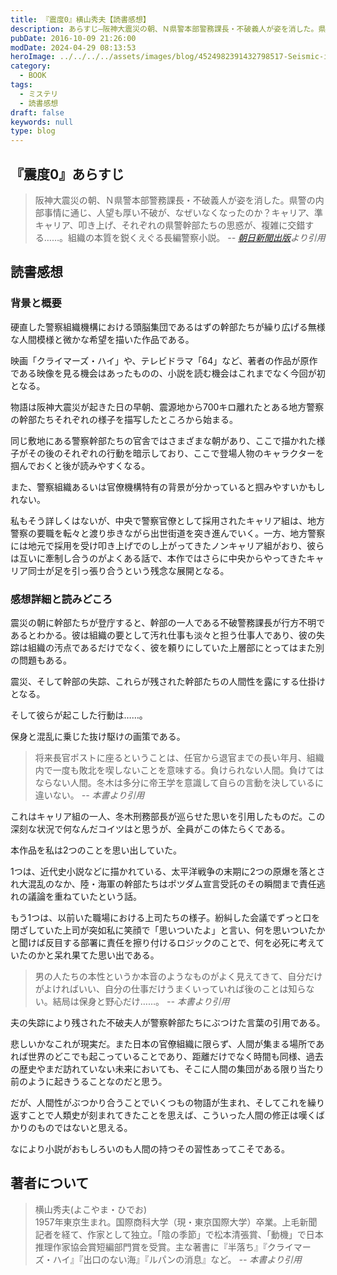 ```yaml
---
title: 『震度0』横山秀夫【読書感想】
description: あらすじ―阪神大震災の朝、Ｎ県警本部警務課長・不破義人が姿を消した。県警の内部事情に通じ、人望も厚い不破が、なぜいなくなったのか？キャリア、準キャリア、叩き上げ、それぞれの県警幹部たちの思惑が、複雑に交錯する……。組織の本質を鋭くえぐる長編警察小説。
pubDate: 2016-10-09 21:26:00
modDate: 2024-04-29 08:13:53
heroImage: ../../../../assets/images/blog/4524982391432798517-Seismic-intensity-0.webp
category:
  - BOOK
tags:
  - ミステリ
  - 読書感想
draft: false
keywords: null
type: blog
---
```


## 『震度0』あらすじ

> 阪神大震災の朝、Ｎ県警本部警務課長・不破義人が姿を消した。県警の内部事情に通じ、人望も厚い不破が、なぜいなくなったのか？キャリア、準キャリア、叩き上げ、それぞれの県警幹部たちの思惑が、複雑に交錯する……。組織の本質を鋭くえぐる長編警察小説。 <cite>-- [朝日新聞出版](https://publications.asahi.com/product/9327.html)より引用</cite>

## 読書感想

### 背景と概要

硬直した警察組織機構における頭脳集団であるはずの幹部たちが繰り広げる無様な人間模様と微かな希望を描いた作品である。

映画「クライマーズ・ハイ」や、テレビドラマ「64」など、著者の作品が原作である映像を見る機会はあったものの、小説を読む機会はこれまでなく今回が初となる。

物語は阪神大震災が起きた日の早朝、震源地から700キロ離れたとある地方警察の幹部たちそれぞれの様子を描写したところから始まる。

同じ敷地にある警察幹部たちの官舎ではさまざまな朝があり、ここで描かれた様子がその後のそれぞれの行動を暗示しており、ここで登場人物のキャラクターを掴んでおくと後が読みやすくなる。

また、警察組織あるいは官僚機構特有の背景が分かっていると掴みやすいかもしれない。

私もそう詳しくはないが、中央で警察官僚として採用されたキャリア組は、地方警察の要職を転々と渡り歩きながら出世街道を突き進んでいく。一方、地方警察には地元で採用を受け叩き上げでのし上がってきたノンキャリア組がおり、彼らは互いに牽制し合うのがよくある話で、本作ではさらに中央からやってきたキャリア同士が足を引っ張り合うという残念な展開となる。

### 感想詳細と読みどころ

震災の朝に幹部たちが登庁すると、幹部の一人である不破警務課長が行方不明であるとわかる。彼は組織の要として汚れ仕事も淡々と担う仕事人であり、彼の失踪は組織の汚点であるだけでなく、彼を頼りにしていた上層部にとってはまた別の問題もある。

震災、そして幹部の失踪、これらが残された幹部たちの人間性を露にする仕掛けとなる。

そして彼らが起こした行動は……。

保身と混乱に乗じた抜け駆けの画策である。

> 将来長官ポストに座るということは、任官から退官までの長い年月、組織内で一度も敗北を喫しないことを意味する。負けられない人間。負けてはならない人間。冬木は多分に帝王学を意識して自らの言動を決しているに違いない。 <cite>-- 本書より引用</cite>

これはキャリア組の一人、冬木刑務部長が巡らせた思いを引用したものだ。この深刻な状況で何なんだコイツはと思うが、全員がこの体たらくである。

本作品を私は2つのことを思い出していた。

1つは、近代史小説などに描かれている、太平洋戦争の末期に2つの原爆を落とされ大混乱のなか、陸・海軍の幹部たちはポツダム宣言受託のその瞬間まで責任逃れの議論を重ねていたという話。

もう1つは、以前いた職場における上司たちの様子。紛糾した会議でずっと口を閉ざしていた上司が突如私に笑顔で「思いついたよ」と言い、何を思いついたかと聞けば反目する部署に責任を擦り付けるロジックのことで、何を必死に考えていたのかと呆れ果てた思い出である。

> 男の人たちの本性というか本音のようなものがよく見えてきて、自分だけがよければいい、自分の仕事だけうまくいっていれば後のことは知らない。結局は保身と野心だけ……。 <cite>-- 本書より引用</cite>

夫の失踪により残された不破夫人が警察幹部たちにぶつけた言葉の引用である。

悲しいかなこれが現実だ。また日本の官僚組織に限らず、人間が集まる場所であれば世界のどこでも起こっていることであり、距離だけでなく時間も同様、過去の歴史やまだ訪れていない未来においても、そこに人間の集団がある限り当たり前のように起きうることなのだと思う。

だが、人間性がぶつかり合うことでいくつもの物語が生まれ、そしてこれを繰り返すことで人類史が刻まれてきたことを思えば、こういった人間の修正は嘆くばかりのものではないと思える。

なにより小説がおもしろいのも人間の持つその習性あってこそである。

<div class='not-prose'>
	<div data-vc_mylinkbox_id='886764731'></div>
</div>

## 著者について

> 横山秀夫(よこやま・ひでお)<br />
> 1957年東京生まれ。国際商科大学（現・東京国際大学）卒業。上毛新聞記者を経て、作家として独立。「陰の季節」で松本清張賞、「動機」で日本推理作家協会賞短編部門賞を受賞。主な著書に『半落ち』『クライマーズ・ハイ』『出口のない海』『ルパンの消息』など。 <cite>-- 本書より引用</cite>

